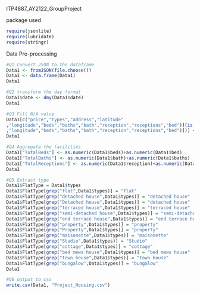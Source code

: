 ITP4887_AY2122_GroupProject

package used
```r
require(jsonlite)
require(lubridate)
require(stringr)
```

Data Pre-processing
```r
#Q1 Convert JSON to the dataframe
Data1 <- fromJSON(file.choose())
Data1 <- data.frame(Data1)
Data1
```

```r
#Q2 transform the day format
Data1$date <- dmy(Data1$date)
Data1
```

```r
#Q3 Fill N/A value
Data1[c("price","types","address","latitude"
,"longitude","beds","baths","bath","reception","receptions","bed")][is.na(Data1[c("price","types","address","latitude"
,"longitude","beds","baths","bath","reception","receptions","bed")])] <- 0
Data1
```

```r
#Q4 Aggregate the facilities
Data1["TotalBeds"] <- as.numeric(Data1$beds)+as.numeric(Data1$bed)
Data1["TotalBaths"] <- as.numeric(Data1$bath)+as.numeric(Data1$baths)
Data1["TotalReceptions"] <- as.numeric(Data1$reception)+as.numeric(Data1$receptions)
Data1
```

```r
#Q5 Extract type 
Data1$FlatType = Data1$types
Data1$FlatType[grep("flat",Data1$types)] = "flat"
Data1$FlatType[grep("detached house",Data1$types)] = "detached house"
Data1$FlatType[grep("Detached house",Data1$types)] = "detached house"
Data1$FlatType[grep("terraced house",Data1$types)] = "terraced house"
Data1$FlatType[grep("semi-detached house",Data1$types)] = "semi-detached house"
Data1$FlatType[grep("end terrace house",Data1$types)] = "end terrace house"
Data1$FlatType[grep("property",Data1$types)] = "property"
Data1$FlatType[grep("Property",Data1$types)] = "property"
Data1$FlatType[grep("maisonette",Data1$types)] = "maisonette"
Data1$FlatType[grep("Studio",Data1$types)] = "Studio" 
Data1$FlatType[grep("cottage",Data1$types)] = "cottage"  
Data1$FlatType[grep("bed mews house",Data1$types)] = "bed mews house" 
Data1$FlatType[grep("town house",Data1$types)] = "town house" 
Data1$FlatType[grep("bungalow",Data1$types)] = "bungalow" 
Data1
```

```r
#Q6 output to csv
write.csv(Data1, "Project_Housing.csv")
```
